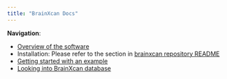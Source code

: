 ```yaml
---
title: "BrainXcan Docs"
---
```


**Navigation**:

* [Overview of the software](overview.html)
* Installation: Please refer to the section in [brainxcan repository README](https://github.com/liangyy/brainxcan#installation-notes)
* [Getting started with an example](example.html)
* [Looking into BrainXcan database](database.html)

